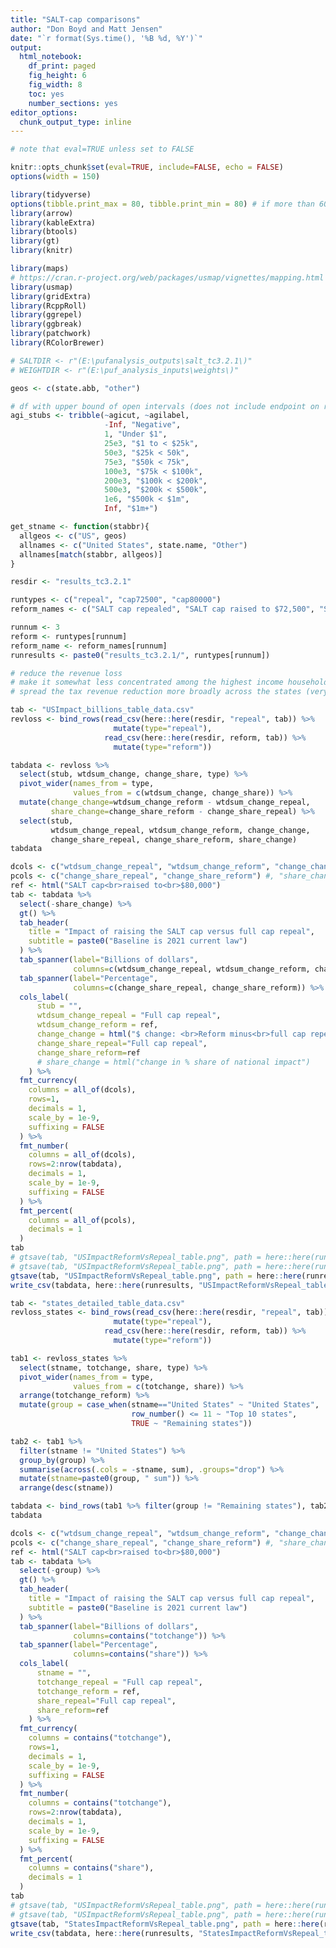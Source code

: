 ```yaml
---
title: "SALT-cap comparisons"
author: "Don Boyd and Matt Jensen"
date: "`r format(Sys.time(), '%B %d, %Y')`"
output:
  html_notebook: 
    df_print: paged
    fig_height: 6
    fig_width: 8
    toc: yes
    number_sections: yes
editor_options:
  chunk_output_type: inline
---
```


```r

# note that eval=TRUE unless set to FALSE

knitr::opts_chunk$set(eval=TRUE, include=FALSE, echo = FALSE)
options(width = 150)

```

```r
library(tidyverse)
options(tibble.print_max = 80, tibble.print_min = 80) # if more than 60 rows, print 60 - enough for states
library(arrow)
library(kableExtra)
library(btools)
library(gt)
library(knitr)

library(maps)
# https://cran.r-project.org/web/packages/usmap/vignettes/mapping.html
library(usmap)
library(gridExtra)
library(RcppRoll)
library(ggrepel)
library(ggbreak)
library(patchwork)
library(RColorBrewer)

```

```r
# SALTDIR <- r"(E:\pufanalysis_outputs\salt_tc3.2.1\)"
# WEIGHTDIR <- r"(E:\puf_analysis_inputs\weights\)"    

```


```r
geos <- c(state.abb, "other")

# df with upper bound of open intervals (does not include endpoint on right)
agi_stubs <- tribble(~agicut, ~agilabel,
                     -Inf, "Negative",
                     1, "Under $1",
                     25e3, "$1 to < $25k",
                     50e3, "$25k < 50k",
                     75e3, "$50k < 75k",
                     100e3, "$75k < $100k",
                     200e3, "$100k < $200k",
                     500e3, "$200k < $500k",
                     1e6, "$500k < $1m",
                     Inf, "$1m+")


```

```r

get_stname <- function(stabbr){
  allgeos <- c("US", geos)
  allnames <- c("United States", state.name, "Other")
  allnames[match(stabbr, allgeos)]
}
```


```r
resdir <- "results_tc3.2.1"

runtypes <- c("repeal", "cap72500", "cap80000")
reform_names <- c("SALT cap repealed", "SALT cap raised to $72,500", "SALT cap raised to $80,000")

runnum <- 3
reform <- runtypes[runnum]
reform_name <- reform_names[runnum]
runresults <- paste0("results_tc3.2.1/", runtypes[runnum])

```



```r
# reduce the revenue loss
# make it somewhat less concentrated among the highest income households
# spread the tax revenue reduction more broadly across the states (very slightly)

tab <- "USImpact_billions_table_data.csv"
revloss <- bind_rows(read_csv(here::here(resdir, "repeal", tab)) %>%
                       mutate(type="repeal"),
                     read_csv(here::here(resdir, reform, tab)) %>%
                       mutate(type="reform"))

tabdata <- revloss %>%
  select(stub, wtdsum_change, change_share, type) %>%
  pivot_wider(names_from = type,
              values_from = c(wtdsum_change, change_share)) %>%
  mutate(change_change=wtdsum_change_reform - wtdsum_change_repeal,
         share_change=change_share_reform - change_share_repeal) %>%
  select(stub, 
         wtdsum_change_repeal, wtdsum_change_reform, change_change,
         change_share_repeal, change_share_reform, share_change)
tabdata  

dcols <- c("wtdsum_change_repeal", "wtdsum_change_reform", "change_change")
pcols <- c("change_share_repeal", "change_share_reform") #, "share_change")
ref <- html("SALT cap<br>raised to<br>$80,000")
tab <- tabdata %>%
  select(-share_change) %>%
  gt() %>%  
  tab_header(
    title = "Impact of raising the SALT cap versus full cap repeal",
    subtitle = paste0("Baseline is 2021 current law")
  ) %>%
  tab_spanner(label="Billions of dollars", 
              columns=c(wtdsum_change_repeal, wtdsum_change_reform, change_change)) %>%
  tab_spanner(label="Percentage", 
              columns=c(change_share_repeal, change_share_reform)) %>%
  cols_label(
      stub = "",
      wtdsum_change_repeal = "Full cap repeal",
      wtdsum_change_reform = ref,
      change_change = html("$ change: <br>Reform minus<br>full cap repeal"),
      change_share_repeal="Full cap repeal",
      change_share_reform=ref
      # share_change = html("change in % share of national impact")
    ) %>%
  fmt_currency(
    columns = all_of(dcols),
    rows=1,
    decimals = 1,
    scale_by = 1e-9,
    suffixing = FALSE
  ) %>%
  fmt_number(
    columns = all_of(dcols),
    rows=2:nrow(tabdata),
    decimals = 1,
    scale_by = 1e-9,
    suffixing = FALSE
  ) %>%
  fmt_percent(
    columns = all_of(pcols),
    decimals = 1
  )
tab
# gtsave(tab, "USImpactReformVsRepeal_table.png", path = here::here(runresults), zoom=1.5, vwidth=1500)  # zoom 2 default
# gtsave(tab, "USImpactReformVsRepeal_table.png", path = here::here(runresults), zoom=2, vwidth=1500) 
gtsave(tab, "USImpactReformVsRepeal_table.png", path = here::here(runresults)) 
write_csv(tabdata, here::here(runresults, "USImpactReformVsRepeal_table_data.csv"))


```


```r

tab <- "states_detailed_table_data.csv"
revloss_states <- bind_rows(read_csv(here::here(resdir, "repeal", tab)) %>%
                       mutate(type="repeal"),
                     read_csv(here::here(resdir, reform, tab)) %>%
                       mutate(type="reform"))

tab1 <- revloss_states %>%
  select(stname, totchange, share, type) %>%
  pivot_wider(names_from = type,
              values_from = c(totchange, share)) %>%
  arrange(totchange_reform) %>%
  mutate(group = case_when(stname=="United States" ~ "United States",
                           row_number() <= 11 ~ "Top 10 states",
                           TRUE ~ "Remaining states"))

tab2 <- tab1 %>%
  filter(stname != "United States") %>%
  group_by(group) %>%
  summarise(across(.cols = -stname, sum), .groups="drop") %>%
  mutate(stname=paste0(group, " sum")) %>%
  arrange(desc(stname))

tabdata <- bind_rows(tab1 %>% filter(group != "Remaining states"), tab2) 
tabdata  

dcols <- c("wtdsum_change_repeal", "wtdsum_change_reform", "change_change")
pcols <- c("change_share_repeal", "change_share_reform") #, "share_change")
ref <- html("SALT cap<br>raised to<br>$80,000")
tab <- tabdata %>%
  select(-group) %>%
  gt() %>%  
  tab_header(
    title = "Impact of raising the SALT cap versus full cap repeal",
    subtitle = paste0("Baseline is 2021 current law")
  ) %>%
  tab_spanner(label="Billions of dollars", 
              columns=contains("totchange")) %>%
  tab_spanner(label="Percentage", 
              columns=contains("share")) %>%
  cols_label(
      stname = "",
      totchange_repeal = "Full cap repeal",
      totchange_reform = ref,
      share_repeal="Full cap repeal",
      share_reform=ref
    ) %>%
  fmt_currency(
    columns = contains("totchange"),
    rows=1,
    decimals = 1,
    scale_by = 1e-9,
    suffixing = FALSE
  ) %>%
  fmt_number(
    columns = contains("totchange"),
    rows=2:nrow(tabdata),
    decimals = 1,
    scale_by = 1e-9,
    suffixing = FALSE
  ) %>%
  fmt_percent(
    columns = contains("share"),
    decimals = 1
  )
tab
# gtsave(tab, "USImpactReformVsRepeal_table.png", path = here::here(runresults), zoom=1.5, vwidth=1500)  # zoom 2 default
# gtsave(tab, "USImpactReformVsRepeal_table.png", path = here::here(runresults), zoom=2, vwidth=1500) 
gtsave(tab, "StatesImpactReformVsRepeal_table.png", path = here::here(runresults)) 
write_csv(tabdata, here::here(runresults, "StatesImpactReformVsRepeal_table_data.csv"))

```

